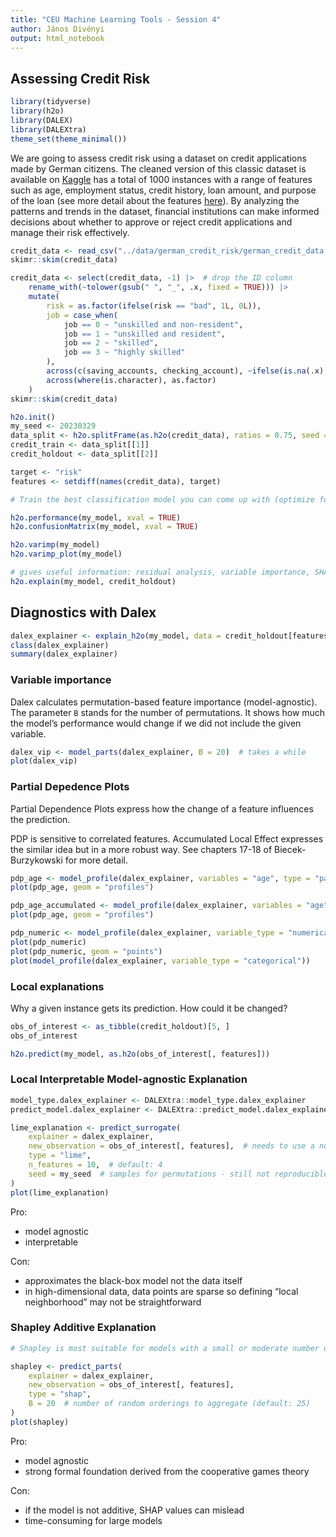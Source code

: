 ```yaml
---
title: "CEU Machine Learning Tools - Session 4"
author: János Divényi
output: html_notebook
---
```


## Assessing Credit Risk

```r
library(tidyverse)
library(h2o)
library(DALEX)
library(DALEXtra)
theme_set(theme_minimal())
```

We are going to assess credit risk using a dataset on credit applications made by German citizens. The cleaned version of this classic dataset is available on [Kaggle](https://www.kaggle.com/datasets/kabure/german-credit-data-with-risk) has a total of 1000 instances with a range of features such as age, employment status, credit history, loan amount, and purpose of the loan (see more detail about the features [here](https://www.kaggle.com/datasets/uciml/german-credit)). By analyzing the patterns and trends in the dataset, financial institutions can make informed decisions about whether to approve or reject credit applications and manage their risk effectively.


```r
credit_data <- read_csv("../data/german_credit_risk/german_credit_data.csv")
skimr::skim(credit_data)
```

```r
credit_data <- select(credit_data, -1) |>  # drop the ID column
    rename_with(~tolower(gsub(" ", "_", .x, fixed = TRUE))) |>
    mutate(
        risk = as.factor(ifelse(risk == "bad", 1L, 0L)),
        job = case_when(
            job == 0 ~ "unskilled and non-resident", 
            job == 1 ~ "unskilled and resident", 
            job == 2 ~ "skilled", 
            job == 3 ~ "highly skilled"
        ),
        across(c(saving_accounts, checking_account), ~ifelse(is.na(.x), "missing", .x)),
        across(where(is.character), as.factor)
    )
skimr::skim(credit_data)
```


```r
h2o.init()
my_seed <- 20230329
data_split <- h2o.splitFrame(as.h2o(credit_data), ratios = 0.75, seed = my_seed)
credit_train <- data_split[[1]]
credit_holdout <- data_split[[2]]

target <- "risk"
features <- setdiff(names(credit_data), target)
```

```r
# Train the best classification model you can come up with (optimize for AUC)
```


```r
h2o.performance(my_model, xval = TRUE)
h2o.confusionMatrix(my_model, xval = TRUE)
```


```r
h2o.varimp(my_model)
h2o.varimp_plot(my_model)
```
```r
# gives useful information: residual analysis, variable importance, SHAP Summary, PDP-s -- but hard to customize
h2o.explain(my_model, credit_holdout)
```
## Diagnostics with Dalex

```r
dalex_explainer <- explain_h2o(my_model, data = credit_holdout[features], y = as.numeric(credit_holdout[[target]]))
class(dalex_explainer)
summary(dalex_explainer)
```
### Variable importance

Dalex calculates permutation-based feature importance (model-agnostic). The parameter `B` stands for the number of permutations. It shows how much the model's performance would change if we did not include the given variable.

```r
dalex_vip <- model_parts(dalex_explainer, B = 20)  # takes a while
plot(dalex_vip)
```
### Partial Depedence Plots

Partial Dependence Plots express how the change of a feature influences the prediction.

PDP is sensitive to correlated features. Accumulated Local Effect expresses the similar idea but in a more robust way. See chapters 17-18 of Biecek-Burzykowski for more detail.

```r
pdp_age <- model_profile(dalex_explainer, variables = "age", type = "partial")  # default: partial
plot(pdp_age, geom = "profiles")

pdp_age_accumulated <- model_profile(dalex_explainer, variables = "age", type = "accumulated")
plot(pdp_age, geom = "profiles")
```

```r
pdp_numeric <- model_profile(dalex_explainer, variable_type = "numerical")
plot(pdp_numeric)
plot(pdp_numeric, geom = "points")
plot(model_profile(dalex_explainer, variable_type = "categorical"))
```


### Local explanations

Why a given instance gets its prediction. How could it be changed?

```r
obs_of_interest <- as_tibble(credit_holdout)[5, ]
obs_of_interest

h2o.predict(my_model, as.h2o(obs_of_interest[, features]))
```

### Local Interpretable Model-agnostic Explanation

```r
model_type.dalex_explainer <- DALEXtra::model_type.dalex_explainer
predict_model.dalex_explainer <- DALEXtra::predict_model.dalex_explainer

lime_explanation <- predict_surrogate(
    explainer = dalex_explainer,
    new_observation = obs_of_interest[, features],  # needs to use a normal df not an H2OFrame!
    type = "lime",
    n_features = 10,  # default: 4
    seed = my_seed  # samples for permutations - still not reproducible :(
)
plot(lime_explanation)
```
Pro:

- model agnostic
- interpretable

Con:

- approximates the black-box model not the data itself
- in high-dimensional data, data points are sparse so defining "local neighborhood" may not be straightforward

### Shapley Additive Explanation

```r
# Shapley is most suitable for models with a small or moderate number of explanatory variables

shapley <- predict_parts(
    explainer = dalex_explainer,
    new_observation = obs_of_interest[, features],
    type = "shap",
    B = 20  # number of random orderings to aggregate (default: 25)
)
plot(shapley)
```

Pro:

- model agnostic
- strong formal foundation derived from the cooperative games theory

Con:

- if the model is not additive, SHAP values can mislead
- time-consuming for large models
